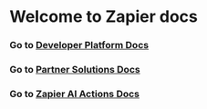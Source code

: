 # Welcome to Zapier docs

### Go to [Developer Platform Docs](docs.zapier.com/platform)
### Go to [Partner Solutions Docs](docs.zapier.com/partner-solutions)
### Go to [Zapier AI Actions Docs](docs.zapier.com/ai-actions)